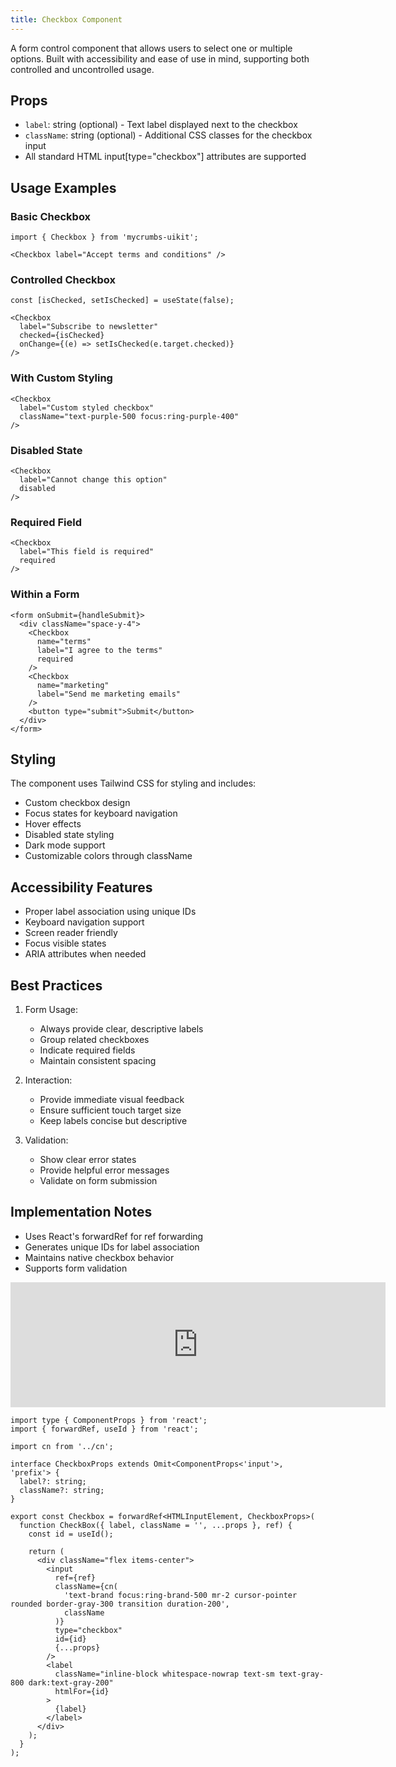 ```yaml
---
title: Checkbox Component
---
```


A form control component that allows users to select one or multiple options. Built with accessibility and ease of use in mind, supporting both controlled and uncontrolled usage.

## Props

- `label`: string (optional) - Text label displayed next to the checkbox
- `className`: string (optional) - Additional CSS classes for the checkbox input
- All standard HTML input[type="checkbox"] attributes are supported

## Usage Examples

### Basic Checkbox
```tsx
import { Checkbox } from 'mycrumbs-uikit';

<Checkbox label="Accept terms and conditions" />
```

### Controlled Checkbox
```tsx
const [isChecked, setIsChecked] = useState(false);

<Checkbox
  label="Subscribe to newsletter"
  checked={isChecked}
  onChange={(e) => setIsChecked(e.target.checked)}
/>
```

### With Custom Styling
```tsx
<Checkbox
  label="Custom styled checkbox"
  className="text-purple-500 focus:ring-purple-400"
/>
```

### Disabled State
```tsx
<Checkbox
  label="Cannot change this option"
  disabled
/>
```

### Required Field
```tsx
<Checkbox
  label="This field is required"
  required
/>
```

### Within a Form
```tsx
<form onSubmit={handleSubmit}>
  <div className="space-y-4">
    <Checkbox
      name="terms"
      label="I agree to the terms"
      required
    />
    <Checkbox
      name="marketing"
      label="Send me marketing emails"
    />
    <button type="submit">Submit</button>
  </div>
</form>
```

## Styling

The component uses Tailwind CSS for styling and includes:
- Custom checkbox design
- Focus states for keyboard navigation
- Hover effects
- Disabled state styling
- Dark mode support
- Customizable colors through className

## Accessibility Features

- Proper label association using unique IDs
- Keyboard navigation support
- Screen reader friendly
- Focus visible states
- ARIA attributes when needed

## Best Practices

1. Form Usage:
   - Always provide clear, descriptive labels
   - Group related checkboxes
   - Indicate required fields
   - Maintain consistent spacing

2. Interaction:
   - Provide immediate visual feedback
   - Ensure sufficient touch target size
   - Keep labels concise but descriptive

3. Validation:
   - Show clear error states
   - Provide helpful error messages
   - Validate on form submission

## Implementation Notes

- Uses React's forwardRef for ref forwarding
- Generates unique IDs for label association
- Maintains native checkbox behavior
- Supports form validation

<iframe 
  src="https://example.com" 
  width="600" 
  height="200"
  className="flex rounded-xl"
  frameBorder="0"
></iframe>

```tsx
import type { ComponentProps } from 'react';
import { forwardRef, useId } from 'react';

import cn from '../cn';

interface CheckboxProps extends Omit<ComponentProps<'input'>, 'prefix'> {
  label?: string;
  className?: string;
}

export const Checkbox = forwardRef<HTMLInputElement, CheckboxProps>(
  function CheckBox({ label, className = '', ...props }, ref) {
    const id = useId();

    return (
      <div className="flex items-center">
        <input
          ref={ref}
          className={cn(
            'text-brand focus:ring-brand-500 mr-2 cursor-pointer rounded border-gray-300 transition duration-200',
            className
          )}
          type="checkbox"
          id={id}
          {...props}
        />
        <label
          className="inline-block whitespace-nowrap text-sm text-gray-800 dark:text-gray-200"
          htmlFor={id}
        >
          {label}
        </label>
      </div>
    );
  }
);
